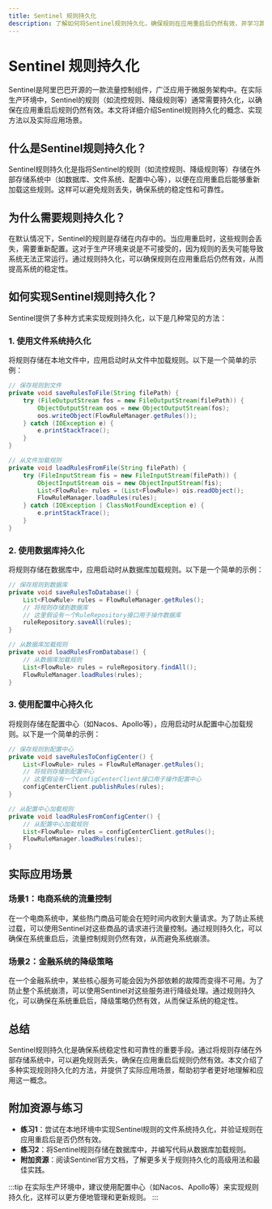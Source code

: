 ```yaml
---
title: Sentinel 规则持久化
description: 了解如何将Sentinel规则持久化，确保规则在应用重启后仍然有效，并学习其实际应用场景。
---
```


# Sentinel 规则持久化

Sentinel是阿里巴巴开源的一款流量控制组件，广泛应用于微服务架构中。在实际生产环境中，Sentinel的规则（如流控规则、降级规则等）通常需要持久化，以确保在应用重启后规则仍然有效。本文将详细介绍Sentinel规则持久化的概念、实现方法以及实际应用场景。

## 什么是Sentinel规则持久化？

Sentinel规则持久化是指将Sentinel的规则（如流控规则、降级规则等）存储在外部存储系统中（如数据库、文件系统、配置中心等），以便在应用重启后能够重新加载这些规则。这样可以避免规则丢失，确保系统的稳定性和可靠性。

## 为什么需要规则持久化？

在默认情况下，Sentinel的规则是存储在内存中的。当应用重启时，这些规则会丢失，需要重新配置。这对于生产环境来说是不可接受的，因为规则的丢失可能导致系统无法正常运行。通过规则持久化，可以确保规则在应用重启后仍然有效，从而提高系统的稳定性。

## 如何实现Sentinel规则持久化？

Sentinel提供了多种方式来实现规则持久化，以下是几种常见的方法：

### 1. 使用文件系统持久化

将规则存储在本地文件中，应用启动时从文件中加载规则。以下是一个简单的示例：

```java
// 保存规则到文件
private void saveRulesToFile(String filePath) {
    try (FileOutputStream fos = new FileOutputStream(filePath)) {
        ObjectOutputStream oos = new ObjectOutputStream(fos);
        oos.writeObject(FlowRuleManager.getRules());
    } catch (IOException e) {
        e.printStackTrace();
    }
}

// 从文件加载规则
private void loadRulesFromFile(String filePath) {
    try (FileInputStream fis = new FileInputStream(filePath)) {
        ObjectInputStream ois = new ObjectInputStream(fis);
        List<FlowRule> rules = (List<FlowRule>) ois.readObject();
        FlowRuleManager.loadRules(rules);
    } catch (IOException | ClassNotFoundException e) {
        e.printStackTrace();
    }
}
```

### 2. 使用数据库持久化

将规则存储在数据库中，应用启动时从数据库加载规则。以下是一个简单的示例：

```java
// 保存规则到数据库
private void saveRulesToDatabase() {
    List<FlowRule> rules = FlowRuleManager.getRules();
    // 将规则存储到数据库
    // 这里假设有一个RuleRepository接口用于操作数据库
    ruleRepository.saveAll(rules);
}

// 从数据库加载规则
private void loadRulesFromDatabase() {
    // 从数据库加载规则
    List<FlowRule> rules = ruleRepository.findAll();
    FlowRuleManager.loadRules(rules);
}
```

### 3. 使用配置中心持久化

将规则存储在配置中心（如Nacos、Apollo等），应用启动时从配置中心加载规则。以下是一个简单的示例：

```java
// 保存规则到配置中心
private void saveRulesToConfigCenter() {
    List<FlowRule> rules = FlowRuleManager.getRules();
    // 将规则存储到配置中心
    // 这里假设有一个ConfigCenterClient接口用于操作配置中心
    configCenterClient.publishRules(rules);
}

// 从配置中心加载规则
private void loadRulesFromConfigCenter() {
    // 从配置中心加载规则
    List<FlowRule> rules = configCenterClient.getRules();
    FlowRuleManager.loadRules(rules);
}
```

## 实际应用场景

### 场景1：电商系统的流量控制

在一个电商系统中，某些热门商品可能会在短时间内收到大量请求。为了防止系统过载，可以使用Sentinel对这些商品的请求进行流量控制。通过规则持久化，可以确保在系统重启后，流量控制规则仍然有效，从而避免系统崩溃。

### 场景2：金融系统的降级策略

在一个金融系统中，某些核心服务可能会因为外部依赖的故障而变得不可用。为了防止整个系统崩溃，可以使用Sentinel对这些服务进行降级处理。通过规则持久化，可以确保在系统重启后，降级策略仍然有效，从而保证系统的稳定性。

## 总结

Sentinel规则持久化是确保系统稳定性和可靠性的重要手段。通过将规则存储在外部存储系统中，可以避免规则丢失，确保在应用重启后规则仍然有效。本文介绍了多种实现规则持久化的方法，并提供了实际应用场景，帮助初学者更好地理解和应用这一概念。

## 附加资源与练习

- **练习1**：尝试在本地环境中实现Sentinel规则的文件系统持久化，并验证规则在应用重启后是否仍然有效。
- **练习2**：将Sentinel规则存储在数据库中，并编写代码从数据库加载规则。
- **附加资源**：阅读Sentinel官方文档，了解更多关于规则持久化的高级用法和最佳实践。

:::tip
在实际生产环境中，建议使用配置中心（如Nacos、Apollo等）来实现规则持久化，这样可以更方便地管理和更新规则。
:::
